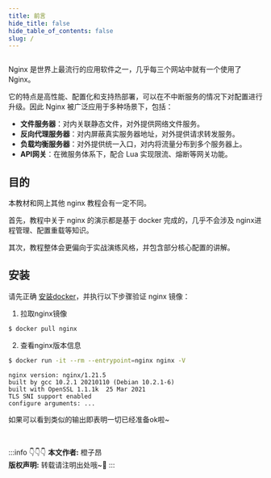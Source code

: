 ```yaml
---
title: 前言
hide_title: false
hide_table_of_contents: false
slug: /
---
```



<EmptyLine/>

<div align="center">
  <img src={require('./nginx-logo.png').default} alt=""></img>
</div>

<EmptyLine line={3}/>

Nginx 是世界上最流行的应用软件之一，几乎每三个网站中就有一个使用了 Nginx。

它的特点是高性能、配置化和支持热部署，可以在不中断服务的情况下对配置进行升级。因此 Nginx 被广泛应用于多种场景下，包括：

- **文件服务器**：对内关联静态文件，对外提供网络文件服务。
- **反向代理服务器**：对内屏蔽真实服务器地址，对外提供请求转发服务。
- **负载均衡服务器**：对外提供统一入口，对内将流量分布到多个服务器上。
- **API网关**：在微服务体系下，配合 Lua 实现限流、熔断等网关功能。

## 目的

本教材和网上其他 nginx 教程会有一定不同。

首先，教程中关于 nginx 的演示都是基于 docker 完成的，几乎不会涉及 nginx进程管理、配置重载等知识。

其次，教程整体会更偏向于实战演练风格，并包含部分核心配置的讲解。


## 安装

请先正确 [安装docker](#)，并执行以下步骤验证 nginx 镜像：

1. 拉取nginx镜像

```bash
$ docker pull nginx
```

2. 查看nginx版本信息

```bash
$ docker run -it --rm --entrypoint=nginx nginx -V
```

```text title="版本信息"
nginx version: nginx/1.21.5
built by gcc 10.2.1 20210110 (Debian 10.2.1-6)
built with OpenSSL 1.1.1k  25 Mar 2021
TLS SNI support enabled
configure arguments: ...
```

如果可以看到类似的输出即表明一切已经准备ok啦~


<br/>

:::info 👇👇👇
**本文作者:** 橙子昂 <br/>
**版权声明:** 转载请注明出处哦~👮‍
:::
